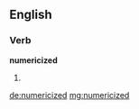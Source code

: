 ==English==

===Verb===
'''numericized'''

# {{past of|numericize}}

[[de:numericized]]
[[mg:numericized]]